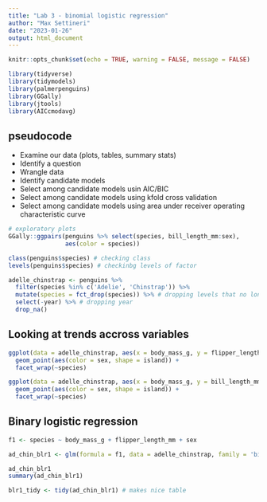 ```yaml
---
title: "Lab 3 - binomial logistic regression"
author: "Max Settineri"
date: "2023-01-26"
output: html_document
---
```


```r
knitr::opts_chunk$set(echo = TRUE, warning = FALSE, message = FALSE)

library(tidyverse)
library(tidymodels)
library(palmerpenguins)
library(GGally)
library(jtools)
library(AICcmodavg)
```

## pseudocode

* Examine our data (plots, tables, summary stats)
* Identify a question
* Wrangle data
* Identify candidate models
* Select among candidate models usin AIC/BIC
* Select among candidate models using kfold cross validation
* Select among candidate models using area under receiver operating characteristic curve

```r
# exploratory plots
GGally::ggpairs(penguins %>% select(species, bill_length_mm:sex),
                aes(color = species))
```

```r
class(penguins$species) # checking class
levels(penguins$species) # checkinbg levels of factor

adelle_chinstrap <- penguins %>% 
  filter(species %in% c('Adelie', 'Chinstrap')) %>% 
  mutate(species = fct_drop(species)) %>% # dropping levels that no longer exist in species column
  select(-year) %>% # dropping year
  drop_na()
```

## Looking at trends accross variables

```r
ggplot(data = adelle_chinstrap, aes(x = body_mass_g, y = flipper_length_mm)) +
  geom_point(aes(color = sex, shape = island)) +
  facet_wrap(~species)

ggplot(data = adelle_chinstrap, aes(x = body_mass_g, y = bill_length_mm)) +
  geom_point(aes(color = sex, shape = island)) +
  facet_wrap(~species)
```

## Binary logistic regression

```r
f1 <- species ~ body_mass_g + flipper_length_mm + sex

ad_chin_blr1 <- glm(formula = f1, data = adelle_chinstrap, family = 'binomial')

ad_chin_blr1
summary(ad_chin_blr1)

blr1_tidy <- tidy(ad_chin_blr1) # makes nice table
```

